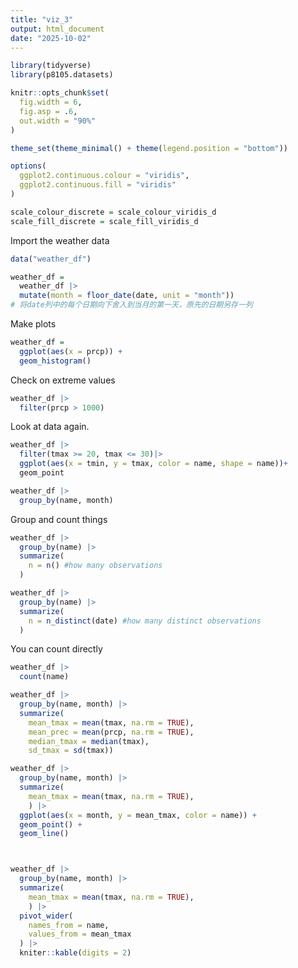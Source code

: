 ```yaml
---
title: "viz_3"
output: html_document
date: "2025-10-02"
---
```


```r
library(tidyverse)
library(p8105.datasets)

knitr::opts_chunk$set(
  fig.width = 6,
  fig.asp = .6,
  out.width = "90%"
)

theme_set(theme_minimal() + theme(legend.position = "bottom"))

options(
  ggplot2.continuous.colour = "viridis",
  ggplot2.continuous.fill = "viridis"
)

scale_colour_discrete = scale_colour_viridis_d
scale_fill_discrete = scale_fill_viridis_d

```

Import the weather data

```r
data("weather_df")

weather_df =
  weather_df |>
  mutate(month = floor_date(date, unit = "month")) 
# 将date列中的每个日期向下舍入到当月的第一天，原先的日期另存一列

```

Make plots

```r

weather_df =
  ggplot(aes(x = prcp)) +
  geom_histogram()


```

Check on extreme values

```r
weather_df |>
  filter(prcp > 1000)

```


Look at data again.

```r
weather_df |>
  filter(tmax >= 20, tmax <= 30)|>
  ggplot(aes(x = tmin, y = tmax, color = name, shape = name))+
  geom_point

```


```r
weather_df |>
  group_by(name, month)

```

Group and count things

```r
weather_df |>
  group_by(name) |>
  summarize(
    n = n() #how many observations
  )

```


```r
weather_df |>
  group_by(name) |>
  summarize(
    n = n_distinct(date) #how many distinct observations
  )

```

You can count directly

```r
weather_df |>
  count(name)

```

```r
weather_df |>
  group_by(name, month) |>
  summarize(
    mean_tmax = mean(tmax, na.rm = TRUE),
    mean_prec = mean(prcp, na.rm = TRUE),
    median_tmax = median(tmax),
    sd_tmax = sd(tmax))


```



```r
weather_df |>
  group_by(name, month) |>
  summarize(
    mean_tmax = mean(tmax, na.rm = TRUE),
    ) |>
  ggplot(aes(x = month, y = mean_tmax, color = name)) +
  geom_point() +
  geom_line()




```

```r
weather_df |>
  group_by(name, month) |>
  summarize(
    mean_tmax = mean(tmax, na.rm = TRUE),
    ) |>
  pivot_wider(
    names_from = name,
    values_from = mean_tmax
  ) |>
  kniter::kable(digits = 2)

```

